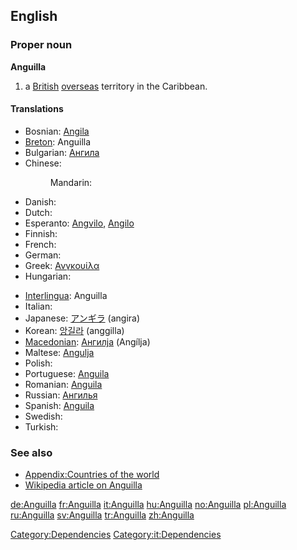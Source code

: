 {{also|anguilla}}
==English==

===Proper noun===
'''Anguilla'''

# a [[British]] [[overseas]] territory in the Caribbean.

====Translations====
{{trans-top}}
* Bosnian: [[Angila]] {{f}}
* [[Breton]]: Anguilla
* Bulgarian: [[Ангила]]
* Chinese:
*: Mandarin: {{t|cmn|安圭拉|tr=Anguīlā|sc=Hani}}
* Danish: {{t-|da|Anguilla}}
* Dutch: {{t-|nl|Anguilla}}
* Esperanto: [[Angvilo]], [[Angilo]]
* Finnish: {{t-|fi|Anguilla}}
* French: {{t+|fr|Anguilla}}
* German: {{t+|de|Anguilla}}
* Greek: [[Ανγκουίλα]]
* Hungarian: {{t+|hu|Anguilla}}
{{trans-mid}}
* [[Interlingua]]: Anguilla
* Italian: {{t+|it|Anguilla}}
* Japanese: [[アンギラ]] (angira)
* Korean: [[앙길라]] (anggilla)
* [[Macedonian]]: [[Ангилја]] (Angílja) {{f}}
* Maltese: [[Angulja]]
* Polish: {{t+|pl|Anguilla}}
* Portuguese: [[Anguila]]
* Romanian: [[Anguila]] {{f}}
* Russian: [[Ангилья]]
* Spanish: [[Anguila]]
* Swedish: {{t+|sv|Anguilla}}
* Turkish: {{t+|tr|Anguilla}}
{{trans-bottom}}

===See also===

* [[Appendix:Countries of the world]]
* [[w:Anguilla|Wikipedia article on Anguilla]]

[[Category:Dependencies]]
[[Category:it:Dependencies]]

[[de:Anguilla]]
[[fr:Anguilla]]
[[it:Anguilla]]
[[hu:Anguilla]]
[[no:Anguilla]]
[[pl:Anguilla]]
[[ru:Anguilla]]
[[sv:Anguilla]]
[[tr:Anguilla]]
[[zh:Anguilla]]